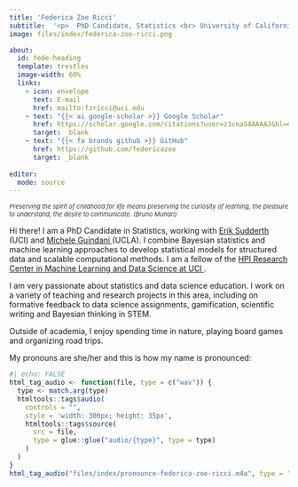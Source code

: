 ```yaml
---
title: 'Federica Zoe Ricci'
subtitle:  '<p>  PhD Candidate, Statistics <br> University of California Irvine </p>'
image: files/index/federica-zoe-ricci.png

about:
  id: fede-heading
  template: trestles
  image-width: 60%
  links:
    - icon: envelope
      text: E-mail
      href: mailto:fzricci@uci.edu  
    - text: "{{< ai google-scholar >}} Google Scholar"
      href: https://scholar.google.com/citations?user=z3cnaS4AAAAJ&hl=en
      target: _blank 
    - text: "{{< fa brands github >}} GitHub"
      href: https://github.com/federicazoe
      target: _blank 
      
editor: 
  mode: source
---
```


::: {#fede-heading}
<p style="font-size:11px; font-style:italic; color:#2a3733;">
Preserving the spirit of childhood for life means preserving the curiosity of learning, the pleasure to understand, the desire to communicate. (Bruno Munari)
</p>

Hi there! I am a PhD Candidate in Statistics, working with <a href="https://www.ics.uci.edu/~sudderth/" target="_blank"> Erik Sudderth </a> (UCI) and <a href ="https://www.micheleguindani.info/" target="_blank"> Michele Guindani </a> (UCLA). I combine Bayesian statistics and machine learning approaches to develop statistical models for structured data and scalable computational methods. I am a fellow of the <a href="https://hpi.ics.uci.edu/" target="_blank"> HPI Research Center in Machine Learning and Data Science at UCI </a>.

I am very passionate about statistics and data science education. I work on a variety of teaching and research projects in this area, including on formative feedback to data science assignments, gamification, scientific writing and Bayesian thinking in STEM.

Outside of academia, I enjoy spending time in nature, playing board games and organizing road trips. 

My pronouns are she/her and this is how my name is pronounced:

```r
#| echo: FALSE
html_tag_audio <- function(file, type = c("wav")) {
  type <- match.arg(type)
  htmltools::tags$audio(
    controls = "",
    style = 'width: 300px; height: 35px',
    htmltools::tags$source(
      src = file,
      type = glue::glue("audio/{type}", type = type)
    )
  )
}
html_tag_audio("files/index/pronounce-federica-zoe-ricci.m4a", type = "wav")
```
:::
